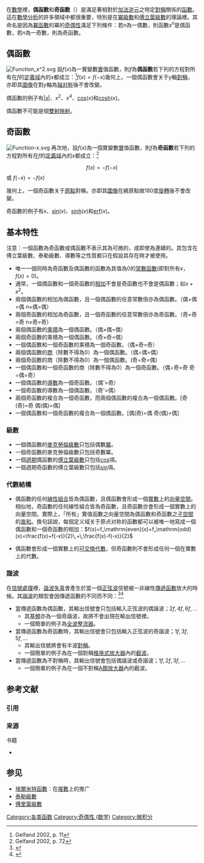 {{NoteTA
|G1 = Math
|G2 = Electronics
}}
在[[數學|數學]]裡，'''偶函數'''和'''奇函數'''（{{lang-en|Even and odd functions}}）是滿足著相對於[[加法逆元|加法逆元]]之特定[[對稱|對稱]]關係的[[函數|函數]]。這在[[數學分析|數學分析]]的許多領域中都很重要，特別是在[[冪級數|冪級數]]和[[傅立葉級數|傅立葉級數]]的理論裡。其命名是因為[[冪函數|冪函數]]的冪的[[奇數和偶數|奇偶性]]滿足下列條件：若''n''為一偶數，則函數<math>x^n</math>是偶函數，若<math>n</math>為一奇數，則為奇函數。

== 偶函數 ==
[[File:Function_x^2.svg|right]]
設''f''(''x'')為一實變數[[實數|實]]值函數，則<math>f</math>為'''偶函數'''若下列的方程對所有在''<math>f</math>''的[[定義域|定義域]]內的<math>x</math>都成立：<ref>Gelfand 2002, p. 11</ref><math display="block">f(x) = f(-x)</math>幾何上，一個偶函數會关于''y''軸[[對稱|對稱]]，亦即其[[函數圖|圖像]]在對''y''軸為[[軸對稱|轴对称]]後不會改變。

偶函數的例子有|[[絕對值|''x'']]|、''x''<sup>2</sup>、''x''<sup>4</sup>、[[餘弦|cos]](''x'')和[[雙曲函數|cosh]](''x'')。

偶函數不可能是個[[雙射|雙射]][[映射|映射]]。

== 奇函數 ==
[[File:Function-x.svg|right]]
再次地，設<math>f(x)</math>為一個實變數[[實數|實]]值函數，則<math>f</math>為'''奇函數'''若下列的方程對所有在''f''的[[定義域|定義域]]內的<math>x</math>都成立：<ref>Gelfand 2002, p. 72</ref>

:<math>f(x) = -f(-x)</math> 或 <math>f(-x)=-f(x)</math>

幾何上，一個奇函數关于[[原點|原點]]對稱，亦即其[[函數圖|圖像]]在繞原點做180度[[旋轉|旋轉]]後不會改變。

奇函數的例子有<math>x</math>、[[三角函數|sin]](''x'')、[[雙曲函數|sinh]](''x'')和[[誤差函數|erf]](''x'')。

== 基本特性 ==

注意：一個函數為奇函數或偶函數不表示其為可微的，或即使為連續的。其包含在傅立葉級數、泰勒級數、導數等之性質都只在假設其存在時才被使用。

* 唯一一個同時為奇函數及偶函數的函數為其值為0的[[常數函數|常數函數]](即對所有''<math>x</math>''，<math>f(x)=0</math>)。
* 通常，一個偶函數和一個奇函數的[[加法|相加]]不會是奇函數也不會是偶函數；如<math>x+x^2</math>。
* 兩個偶函數的相加為偶函數，且一個偶函數的任意常數倍亦為偶函數。（偶+偶=偶 n×偶=偶）
* 兩個奇函數的相加為奇函數，且一個奇函數的任意常數倍亦為奇函數。（奇+奇=奇 n×奇=奇）
* 兩個偶函數的[[乘法|乘積]]為一個偶函數。（偶×偶=偶）
* 兩個奇函數的乘積為一個偶函數。（奇×奇=偶）
* 一個偶函數和一個奇函數的乘積為一個奇函數。（偶×奇=奇）
* 兩個偶函數的[[除法|商]]（除數不得為0）為一個偶函數。（偶÷偶=偶）
* 兩個奇函數的商（除數不得為0）為一個偶函數。(奇÷奇=偶)
* 一個偶函數和一個奇函數的商（除數不得為0）為一個奇函數。（偶÷奇=奇 奇÷偶=奇）
* 一個偶函數的[[導數|導數]]為一個奇函數。（偶'=奇）
* 一個奇函數的導數為一個偶函數。（奇'=偶）
* 兩個奇函數的複合為一個奇函數，而兩個偶函數的複合為一個偶函數。[奇(奇)=奇  偶(偶)=偶]
* 一個偶函數和一個奇函數的複合為一個偶函數。[偶(奇)=偶  奇(偶)=偶]

=== 級數 ===

* 一個偶函數的[[麥克勞倫級數|麥克勞倫級數]]只包括偶數[[冪|冪]]。
* 一個奇函數的麥克勞倫級數只包括奇數冪。
* 一個[[周期函數|週期]]偶函數的[[傅立葉級數|傅立葉級數]]只包括[[餘弦|cos]]項。
* 一個週期奇函數的傅立葉級數只包括[[正弦|sin]]項。

=== 代數結構 ===

*偶函數的任何[[線性組合|線性組合]]皆為偶函數，且偶函數會形成一個[[實數|實數]]上的[[向量空間|向量空間]]。相似地，奇函數的任何線性組合皆為奇函數，且奇函數亦會形成一個實數上的向量空間。實際上，「所有」實值函數之向量空間為偶函數和奇函數之[[線性子空間|子空間]]的[[直和|直和]]。換句話說，每個定义域关于原点对称的函數都可以被唯一地寫成一個偶函數和一個奇函數的相加：<math display="block">f(x)=f_\mathrm{even}(x)+f_\mathrm{odd}(x)=\frac{f(x)+f(-x)}{2}\,+\,\frac{f(x)-f(-x)}{2}</math>

* 偶函數會形成一個實數上的[[多元環|可交換代數]]，但奇函數則不會形成任何一個在實數上的代數。

=== 諧波 ===

在[[信號處理|信號處理]]裡，[[失真|諧波失真]]會產生於當一個[[正弦曲線|正弦波]]信號被一非線性[[傳遞函數|傳遞函數]]放大的時候。其[[諧波|諧波]]的類型會因傳遞函數的不同而不同：<ref>{{Cite web |url=http://www.uaudio.com/webzine/2005/october/content/content2.html |title=Ask the Doctors: Tube vs. Solid-State Harmonics |accessdate=2006-12-25 |archive-date=2018-01-01 |archive-url=https://web.archive.org/web/20180101163415/http://www.uaudio.com/webzine/2005/october/content/content2.html |dead-url=no }}</ref><ref>{{Cite web|url=http://www.uaudio.com/webzine/2005/october/content/content2.html|title=Ask the Doctors: Tube vs. Solid-State Harmonics|date=October 2005|last=Berners|first=Dave|publisher=Universal Audio|quote=To summarize, if the function f(x) is odd, a cosine input will produce no even harmonics. If the function f(x) is even, a cosine input will produce no odd harmonics (but may contain a DC component). If the function is neither odd nor even, all harmonics may be present in the output.|website=UA WebZine|access-date=2016-09-22|archive-date=2018-01-01|archive-url=https://web.archive.org/web/20180101163415/http://www.uaudio.com/webzine/2005/october/content/content2.html|dead-url=no}}</ref>

* 當傳遞函數為偶函數，其輸出信號會只包括輸入正弦波的偶諧波；<math>2f, 4f, 6f, \dots</math>
** 其[[基本頻率|基頻]]亦為一個奇諧波，故將不會出現在輸出信號裡。
** 一個簡單的例子為[[整流器|全波整流器]]。
* 當傳遞函數為奇函數時，其輸出信號會只包括輸入正弦波的奇諧波；<math>1f, 3f, 5f, \dots</math>
** 其輸出信號將會有半波[[對稱|對稱]]。
** 一個簡單的例子為在一個對稱[[電子放大器|推挽式放大器]]內的[[截波|截波]]。
* 當傳遞函數為不對稱時，其輸出信號會包括偶諧波或奇諧波；<math>1f, 2f, 3f, \dots</math>
** 一個簡單的例子為在一個不對稱[[A類放大器|A類放大器]]內的截波。

== 参考文献 ==
=== 引用 ===
{{Reflist|30em}}

=== 来源 ===
{{refbegin}}
; 书籍
* {{cite book |last1 = Gelfand |first1 = I. M. |author1-link = 伊斯拉埃爾·蓋爾范德 |last2 = Glagoleva |first2 = E. G. |last3 = Shnol |first3 = E. E. |year = 2002 |origyear = 1969 |title = Functions and Graphs |publisher = Dover Publications |publication-place = Mineola, NY |page =  |url = http://store.doverpublications.com/0486425649.html |accessdate =  |archive-date = 2016-09-21 |archive-url = https://web.archive.org/web/20160921063230/http://store.doverpublications.com/0486425649.html |dead-url = no }}
{{refend}}

== 参见 ==
{{Portal|数学}}
* [[埃爾米特函數|埃爾米特函數]]：在[[复数_(数学)|複數]]上的推广
* [[泰勒級數|泰勒級數]]
* [[傅里葉級數|傅里葉級數]]

[[Category:各类函数|Category:各类函数]]
[[Category:奇偶性_(数学)|Category:奇偶性 (数学)]]
[[Category:微积分|Category:微积分]]